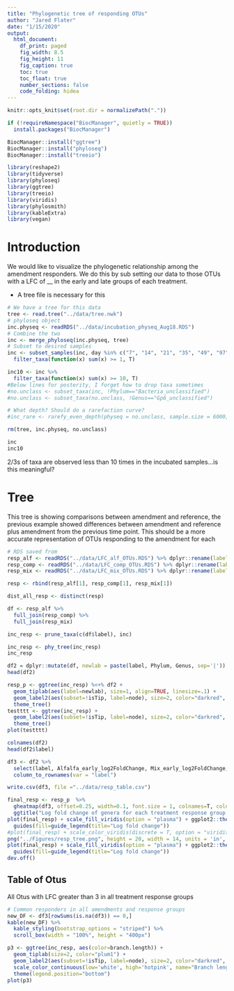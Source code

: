 ```yaml
---
title: "Phylogenetic tree of responding OTUs"
author: "Jared Flater"
date: "1/15/2020"
output:
  html_document:
    df_print: paged
    fig_width: 8.5
    fig_height: 11
    fig_caption: true
    toc: true
    toc_float: true
    number_sections: false
    code_folding: hidea
---
```

```r
knitr::opts_knit$set(root.dir = normalizePath("."))
```

```r
if (!requireNamespace("BiocManager", quietly = TRUE))
  install.packages("BiocManager")

BiocManager::install("ggtree")
BiocManager::install("phyloseq")
BiocManager::install("treeio")

library(reshape2)
library(tidyverse)
library(phyloseq)
library(ggtree)
library(treeio)
library(viridis)
library(phylosmith)
library(kableExtra)
library(vegan)
```
# Introduction
We would like to visualize the phylogenetic relationship among the amendment responders. We do this by sub setting our data to those OTUs with a LFC of __ in the early and late groups of each treatment. 

* A tree file is necessary for this
```r
# We have a tree for this data
tree <- read.tree("../data/tree.nwk")
# phyloseq object
inc.physeq <- readRDS("../data/incubation_physeq_Aug18.RDS")
# Combine the two
inc <- merge_phyloseq(inc.physeq, tree)
# Subset to desired samples
inc <- subset_samples(inc, day %in% c("7", "14", "21", "35", "49", "97")) %>%
  filter_taxa(function(x) sum(x) >= 1, T) 

inc10 <- inc %>%
  filter_taxa(function(x) sum(x) >= 10, T)
#Below lines for posterity, I forget how to drop taxa sometimes
#no.unclass <- subset_taxa(inc, !Phylum=="Bacteria_unclassified")
#no.unclass <- subset_taxa(no.unclass, !Genus=="Gp6_unclassified")

# What depth? Should do a rarefaction curve? 
#inc_rare <- rarefy_even_depth(physeq = no.unclass, sample.size = 6000, rngseed = 3242343, verbose = F)

rm(tree, inc.physeq, no.unclass)
```
```r
inc
inc10
```
2/3s of taxa are observed less than 10 times in the incubated samples...is this meaningful? 

# Tree     

This tree is showing comparisons between amendment and reference, the previous example showed differences between amendment and reference plus amendment from the previous time point. This should be a more accurate representation of OTUs responding to the amendment for each 

```r
# RDS saved from 
resp_alf <- readRDS("../data/LFC_alf_OTUs.RDS") %>% dplyr::rename(label = OTU)
resp_comp <- readRDS("../data/LFC_comp_OTUs.RDS") %>% dplyr::rename(label = OTU)
resp_mix <- readRDS("../data/LFC_mix_OTUs.RDS") %>% dplyr::rename(label = OTU)

resp <- rbind(resp_alf[1], resp_comp[1], resp_mix[1])

dist_all_resp <- distinct(resp)

df <- resp_alf %>%
  full_join(resp_comp) %>%
  full_join(resp_mix)
```

```r
inc_resp <- prune_taxa(c(df$label), inc)
```

```r
inc_resp <- phy_tree(inc_resp)
inc_resp
```
```r
df2 = dplyr::mutate(df, newlab = paste(label, Phylum, Genus, sep='|'))
head(df2)
```
```r
resp_p <- ggtree(inc_resp) %<+% df2 +
  geom_tiplab(aes(label=newlab), size=1, align=TRUE, linesize=.1) + 
  geom_label2(aes(subset=!isTip, label=node), size=2, color="darkred", alpha=0.5) +
  theme_tree() 
testttt <- ggtree(inc_resp) +
  geom_label2(aes(subset=!isTip, label=node), size=2, color="darkred", alpha=0.5) +
  theme_tree()
plot(testttt)

```
```r
colnames(df2)
head(df2$label)

df3 <- df2 %>%
  select(label, Alfalfa_early_log2FoldChange, Mix_early_log2FoldChange, Compost_early_log2FoldChange, Alfalfa_late_log2FoldChange, Mix_late_log2FoldChange, Compost_late_log2FoldChange) %>%
  column_to_rownames(var = "label")

write.csv(df3, file ="../data/resp_table.csv")
```
```r
final_resp <- resp_p  %>% 
  gheatmap(df3, offset=0.25, width=0.1, font.size = 1, colnames=T, colnames_angle=-45, hjust=0, color = "black") +
  ggtitle("Log fold change of genera for each treatment response group. \nMin LFC = 4 when comparing to reference")
plot(final_resp) + scale_fill_viridis(option = "plasma") + ggplot2::theme_dark() +
  guides(fill=guide_legend(title="Log fold change"))
#plot(final_resp) + scale_color_viridis(discrete = T, option = "viridis") + ggplot2::theme_bw()
png("../Figures/resp_tree.png", height = 20, width = 14, units = 'in', res = 600)
plot(final_resp) + scale_fill_viridis(option = "plasma") + ggplot2::theme_dark() +
  guides(fill=guide_legend(title="Log fold change"))
dev.off()
```

## Table of Otus    
All Otus with LFC greater than 3 in all treatment response groups
```r
# Common responders in all amendments and response groups
new_DF <- df3[rowSums(is.na(df3)) == 0,]
kable(new_DF) %>%
  kable_styling(bootstrap_options = "striped") %>%
  scroll_box(width = "100%", height = "400px")
```

```r
p3 <- ggtree(inc_resp, aes(color=branch.length)) +
  geom_tiplab(size=2, color="plum1") +
  geom_label2(aes(subset=!isTip, label=node), size=2, color="darkred", alpha=0.5) +
  scale_color_continuous(low='white', high='hotpink', name="Branch length (my)") +
  theme(legend.position="bottom")
plot(p3)
```

